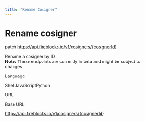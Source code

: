 ```yaml
---
title: "Rename Cosigner"
---
```

  
  # Rename cosigner

patch https://api.fireblocks.io/v1/cosigners/{cosignerId}

Rename a cosigner by ID  
**Note:** These endpoints are currently in beta and might be subject to changes.

Language

ShellJavaScriptPython

URL

Base URL

https://api.fireblocks.io/v1/cosigners/{cosignerId}